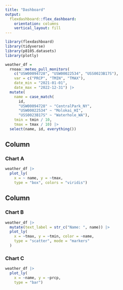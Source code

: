 ```yaml
---
title: "Dashboard"
output: 
  flexdashboard::flex_dashboard:
    orientation: columns
    vertical_layout: fill
---
```


```r
library(flexdashboard)
library(tidyverse)
library(p8105.datasets)
library(plotly)
```

```r
weather_df = 
  rnoaa::meteo_pull_monitors(
    c("USW00094728", "USW00022534", "USS0023B17S"),
    var = c("PRCP", "TMIN", "TMAX"), 
    date_min = "2021-01-01",
    date_max = "2022-12-31") |>
  mutate(
    name = case_match(
      id, 
      "USW00094728" ~ "CentralPark_NY", 
      "USW00022534" ~ "Molokai_HI",
      "USS0023B17S" ~ "Waterhole_WA"),
    tmin = tmin / 10,
    tmax = tmax / 10) |>
  select(name, id, everything())
```

Column {data-width=650}
-----------------------------------------------------------------------

### Chart A

```r
weather_df |>
  plot_ly(
    x = ~ name, y = ~tmax,
    type = "box", colors = "viridis")
```

Column {data-width=350}
-----------------------------------------------------------------------

### Chart B

```r
weather_df |>
  mutate(text_label = str_c("Name: ", name)) |>
  plot_ly(
    x = ~tmax, y = ~tmin, color = ~name,
    type = "scatter", mode = "markers"
  )
```

### Chart C

```r
weather_df |>
  plot_ly(
    x = ~name, y = ~prcp, 
    type = "bar")
```

